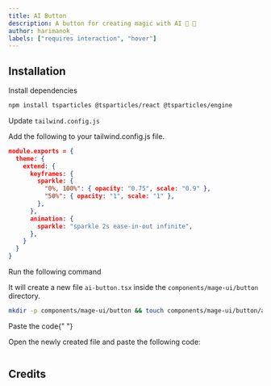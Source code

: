 ```yaml
---
title: AI Button
description: A button for creating magic with AI 🤖 🫣
author: harimanok_
labels: ["requires interaction", "hover"]
---
```


<ComponentPreview name="button-ai-button--docs" />

## Installation

<Steps>
<Step>Install dependencies</Step>

```bash
npm install tsparticles @tsparticles/react @tsparticles/engine
```

<Step>Update `tailwind.config.js`</Step>

Add the following to your tailwind.config.js file.

```json {4-12}
module.exports = {
  theme: {
    extend: {
      keyframes: {
        sparkle: {
          "0%, 100%": { opacity: "0.75", scale: "0.9" },
          "50%": { opacity: "1", scale: "1" },
        },
      },
      animation: {
        sparkle: "sparkle 2s ease-in-out infinite",
      },
    }
  }
}
```

<Step>Run the following command</Step>

It will create a new file `ai-button.tsx` inside the `components/mage-ui/button` directory.

```bash
mkdir -p components/mage-ui/button && touch components/mage-ui/button/ai-button.tsx
```

<Step>Paste the code</Step>{" "}

Open the newly created file and paste the following code:

```jsx file=<rootDir>/mage-ui/button/ai-button.tsx

```

</Steps>

## Credits
